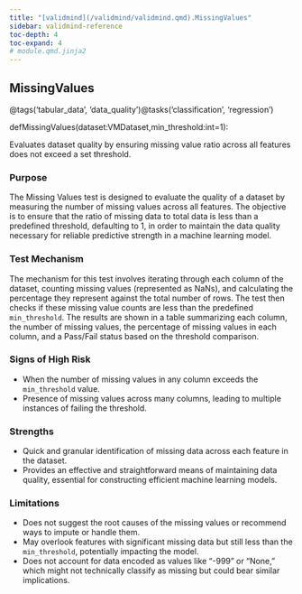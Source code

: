 ```yaml
---
title: "[validmind](/validmind/validmind.qmd).MissingValues"
sidebar: validmind-reference
toc-depth: 4
toc-expand: 4
# module.qmd.jinja2
---
```


<!-- function.qmd.jinja2 -->

## MissingValues<span class="suffix"></span>

<!-- signatures.jinja2 -->

::: {.signature}

<span class="decorators"><span class="decorator">@<span class="n">tags(<span class="s">'tabular_data'</span>, <span class="s">'data_quality'</span>)</span></span><span class="decorator">@<span class="n">tasks(<span class="s">'classification'</span>, <span class="s">'regression'</span>)</span></span></span>

<span class="kw">def</span><span class="name">MissingValues</span>(<span class="params"><span class="n">dataset</span><span class="p">:</span><span class="n">VMDataset</span><span class="muted">,</span></span><span class="params"><span class="n">min_threshold</span><span class="p">:</span><span class="nb">int</span><span class="o">=</span><span class="kc">1</span></span>):

:::

<!-- docstring.jinja2 -->

Evaluates dataset quality by ensuring missing value ratio across all features does not exceed a set threshold.

### Purpose

The Missing Values test is designed to evaluate the quality of a dataset by measuring the number of missing values across all features. The objective is to ensure that the ratio of missing data to total data is less than a predefined threshold, defaulting to 1, in order to maintain the data quality necessary for reliable predictive strength in a machine learning model.

### Test Mechanism

The mechanism for this test involves iterating through each column of the dataset, counting missing values (represented as NaNs), and calculating the percentage they represent against the total number of rows. The test then checks if these missing value counts are less than the predefined `min_threshold`. The results are shown in a table summarizing each column, the number of missing values, the percentage of missing values in each column, and a Pass/Fail status based on the threshold comparison.

### Signs of High Risk

- When the number of missing values in any column exceeds the `min_threshold` value.
- Presence of missing values across many columns, leading to multiple instances of failing the threshold.

### Strengths

- Quick and granular identification of missing data across each feature in the dataset.
- Provides an effective and straightforward means of maintaining data quality, essential for constructing efficient machine learning models.

### Limitations

- Does not suggest the root causes of the missing values or recommend ways to impute or handle them.
- May overlook features with significant missing data but still less than the `min_threshold`, potentially impacting the model.
- Does not account for data encoded as values like "-999" or "None," which might not technically classify as missing but could bear similar implications.
